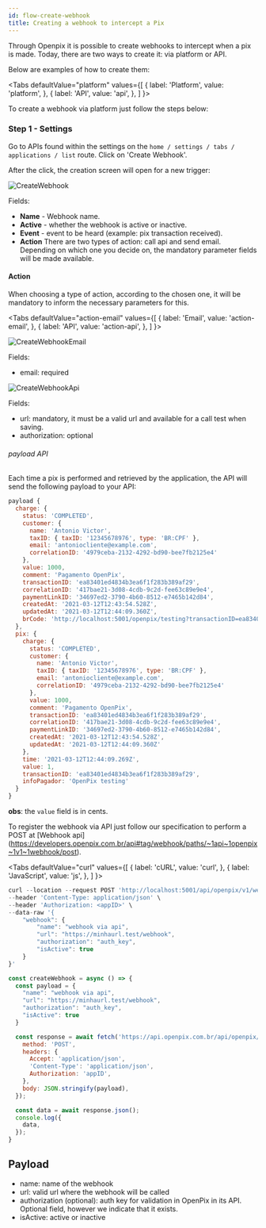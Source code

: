 ```yaml
---
id: flow-create-webhook
title: Creating a webhook to intercept a Pix
---
```



Through Openpix it is possible to create webhooks to intercept when a pix is made. Today, there are two ways to create it: via platform or API.

Below are examples of how to create them:

<Tabs
defaultValue="platform"
    values={[
    { label: 'Platform', value: 'platform', },
    { label: 'API', value: 'api', },
    ]
}>

<TabItem value='platform'>
To create a webhook via platform just follow the steps below:

### Step 1 - Settings

Go to APIs found within the settings on the `home / settings / tabs / applications / list` route. Click on 'Create Webhook'.

After the click, the creation screen will open for a new trigger:

![CreateWebhook](/img/webhook/create-webhook-platform.png)

Fields:

- **Name** - Webhook name.
- **Active** - whether the webhook is active or inactive.
- **Event** - event to be heard (example: pix transaction received).
- **Action** There are two types of action: call api and send email. Depending on which one you decide on, the mandatory parameter fields will be made available.

#### Action

When choosing a type of action, according to the chosen one, it will be mandatory to inform the necessary parameters for this.

<Tabs
defaultValue="action-email"
    values={[
    { label: 'Email', value: 'action-email', },
    { label: 'API', value: 'action-api', },
    ]
}>
<TabItem value='action-email'>

![CreateWebhookEmail](/img/webhook/create-webhook-platform-email.png)

Fields:

- email: required

</TabItem>

<TabItem value='action-api'>

![CreateWebhookApi](/img/webhook/create-webhook-platform-api.png)

Fields:

- url: mandatory, it must be a valid url and available for a call test when saving.
- authorization: optional

###### payload API

Each time a pix is performed and retrieved by the application, the API will send the following payload to your API:

```js
payload {
  charge: {
    status: 'COMPLETED',
    customer: {
      name: 'Antonio Victor',
      taxID: { taxID: '12345678976', type: 'BR:CPF' },
      email: 'antoniocliente@example.com',
      correlationID: '4979ceba-2132-4292-bd90-bee7fb2125e4'
    },
    value: 1000,
    comment: 'Pagamento OpenPix',
    transactionID: 'ea83401ed4834b3ea6f1f283b389af29',
    correlationID: '417bae21-3d08-4cdb-9c2d-fee63c89e9e4',
    paymentLinkID: '34697ed2-3790-4b60-8512-e7465b142d84',
    createdAt: '2021-03-12T12:43:54.528Z',
    updatedAt: '2021-03-12T12:44:09.360Z',
    brCode: 'http://localhost:5001/openpix/testing?transactionID=ea83401ed4834b3ea6f1f283b389af29'
  },
  pix: {
    charge: {
      status: 'COMPLETED',
      customer: {
        name: 'Antonio Victor',
        taxID: { taxID: '12345678976', type: 'BR:CPF' },
        email: 'antoniocliente@example.com',
        correlationID: '4979ceba-2132-4292-bd90-bee7fb2125e4'
      },
      value: 1000,
      comment: 'Pagamento OpenPix',
      transactionID: 'ea83401ed4834b3ea6f1f283b389af29',
      correlationID: '417bae21-3d08-4cdb-9c2d-fee63c89e9e4',
      paymentLinkID: '34697ed2-3790-4b60-8512-e7465b142d84',
      createdAt: '2021-03-12T12:43:54.528Z',
      updatedAt: '2021-03-12T12:44:09.360Z'
    },
    time: '2021-03-12T12:44:09.269Z',
    value: 1,
    transactionID: 'ea83401ed4834b3ea6f1f283b389af29',
    infoPagador: 'OpenPix testing'
  }
}
```

**obs**: the `value` field is in cents.

</TabItem>
</Tabs>

</TabItem>

<TabItem value='api'>

To register the webhook via API just follow our specification to perform a POST at [Webhook api] (https://developers.openpix.com.br/api#tag/webhook/paths/~1api~1openpix~1v1~1webhook/post).

<Tabs
defaultValue="curl"
    values={[
    { label: 'cURL', value: 'curl', },
    { label: 'JavaScript', value: 'js', },
    ]
}>
<TabItem value="curl">

```jsx
curl --location --request POST 'http://localhost:5001/api/openpix/v1/webhook' \
--header 'Content-Type: application/json' \
--header 'Authorization: <appID>' \
--data-raw '{
    "webhook": {
        "name": "webhook via api",
        "url": "https://minhaurl.test/webhook",
        "authorization": "auth_key",
        "isActive": true
    }
}'
```

</TabItem>
<TabItem value="js">

```jsx
const createWebhook = async () => {
  const payload = {
    "name": "webhook via api",
    "url": "https://minhaurl.test/webhook",
    "authorization": "auth_key",
    "isActive": true
  }

  const response = await fetch('https://api.openpix.com.br/api/openpix/v1/webhook', {
    method: 'POST',
    headers: {
      Accept: 'application/json',
      'Content-Type': 'application/json',
      Authorization: 'appID',
    },
    body: JSON.stringify(payload),
  });

  const data = await response.json();
  console.log({
    data,
  });
}
```

</TabItem>
</Tabs>

## Payload

- name: name of the webhook
- url: valid url where the webhook will be called
- authorization (optional): auth key for validation in OpenPix in its API. Optional field, however we indicate that it exists.
- isActive: active or inactive

</TabItem>
</Tabs>
